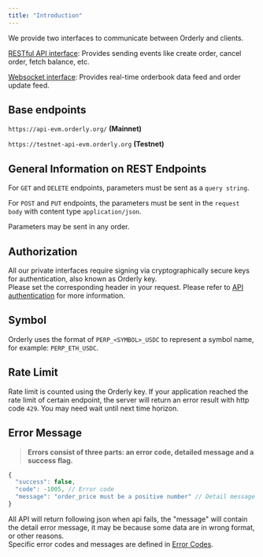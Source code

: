 ```yaml
---
title: "Introduction"
---
```


We provide two interfaces to communicate between Orderly and clients.

[RESTful API interface](#restful-api): Provides sending events like create order, cancel order, fetch balance, etc.

[Websocket interface](#websocket-api): Provides real-time orderbook data feed and order update feed.


## Base endpoints

`https://api-evm.orderly.org/` **(Mainnet)**

`https://testnet-api-evm.orderly.org` **(Testnet)**

## General Information on REST Endpoints

For `GET` and `DELETE` endpoints, parameters must be sent as a `query string`.

For `POST` and `PUT` endpoints, the parameters must be sent in the `request body` with content type `application/json`.

Parameters may be sent in any order.

## Authorization 

All our private interfaces require signing via cryptographically secure keys for authentication, also known as Orderly key.  
Please set the corresponding header in your request. Please refer to [API authentication](/build-on-evm/evm-api/api-authentication) for more information.

## Symbol  

Orderly uses the format of `PERP_<SYMBOL>_USDC` to represent a symbol name, for example: `PERP_ETH_USDC`.

## Rate Limit

Rate limit is counted using the Orderly key. If your application reached the rate limit of certain endpoint, the server will return an error result with http code `429`. You may need wait until next time horizon.

## Error Message 

> **Errors consist of three parts: an error code, detailed message and a success flag.**

```js
{
  "success": false,
  "code": -1005, // Error code
  "message": "order_price must be a positive number" // Detail message  
}
```

All API will return following json when api fails, the "message" will contain the detail error message, it may be because some data are in wrong format, or other reasons.  
Specific error codes and messages are defined in [Error Codes](/build-on-evm/evm-api/error-codes).
